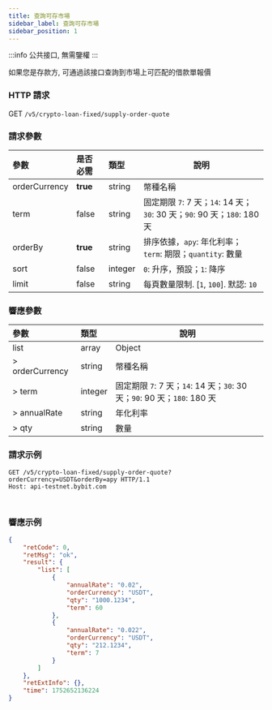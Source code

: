 ```yaml
---
title: 查詢可存市場
sidebar_label: 查詢可存市場
sidebar_position: 1
---
```

:::info
公共接口, 無需鑒權
:::

如果您是存款方, 可通過該接口查詢到市場上可匹配的借款單報價

### HTTP 請求
GET `/v5/crypto-loan-fixed/supply-order-quote`

### 請求參數
| 參數 | 是否必需 | 類型 | 說明|
|:----- |:-------|:-----|------ |
|orderCurrency|**true**|string|幣種名稱|
|term |false|string |固定期限 `7`: 7 天；`14`: 14 天；`30`: 30 天；`90`: 90 天；`180`: 180 天|
|orderBy |**true**|string |排序依據，`apy`: 年化利率；`term`: 期限；`quantity`: 數量|
|sort |false |integer|`0`: 升序，預設；`1`: 降序|
|limit |false |string |每頁數量限制. [`1`, `100`]. 默認: `10`|

### 響應參數
| 參數 | 類型 | 說明|
|:----- |:-----|----- |
|list|array |Object |
|> orderCurrency|string |幣種名稱|
|> term|integer |固定期限 `7`: 7 天；`14`: 14 天；`30`: 30 天；`90`: 90 天；`180`: 180 天|
|> annualRate|string |年化利率|
|> qty|string |數量|

### 請求示例

<Tabs groupId="programming-languages">
<TabItem value="http" label="HTTP">

```http
GET /v5/crypto-loan-fixed/supply-order-quote?orderCurrency=USDT&orderBy=apy HTTP/1.1
Host: api-testnet.bybit.com
```

</TabItem>
<TabItem value="python" label="Python">

```python

```

</TabItem>

<TabItem value="Node" label="Node.js">

```n4js

```

</TabItem>
</Tabs>

### 響應示例

```json
{
    "retCode": 0,
    "retMsg": "ok",
    "result": {
        "list": [
            {
                "annualRate": "0.02",
                "orderCurrency": "USDT",
                "qty": "1000.1234",
                "term": 60
            },
            {
                "annualRate": "0.022",
                "orderCurrency": "USDT",
                "qty": "212.1234",
                "term": 7
            }
        ]
    },
    "retExtInfo": {},
    "time": 1752652136224
}
```
